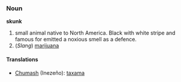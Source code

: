 ===Noun===
'''skunk'''

# small animal native to North America. Black with white stripe and famous for emitted a noxious smell as a defence.
# (''Slang'') [[marijuana]]

====Translations====
*[[Chumash]] (Inezeño): [[taxama]]